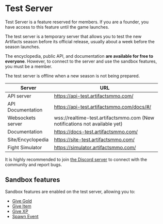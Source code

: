 
# Test Server 
 
<Callout type="warning" emoji="⚠️">
Test Server is a feature reserved for members. If you are a founder, you have access to this feature until the game launches.
</Callout>

The test server is a temporary server that allows you to test the new Artifacts season before its official release, usually about a week before the season launches.

The encyclopedia, public API, and documentation **are available for free to everyone**. However, to connect to the server and use the sandbox features, you must be a member.
 
The test server is offline when a new season is not being prepared.


| Server         | URL |
|--------------|-------------------|
| API server      | https://api-test.artifactsmmo.com/     |
| API Documentation  | https://api-test.artifactsmmo.com/docs/#/      |
| Websockets server | wss://realtime-test.artifactsmmo.com (New notifications not available yet)     |
| Documentation  | https://docs-test.artifactsmmo.com/     |
| Site/Encyclopedia  | https://site-test.artifactsmmo.com/       |
| Fight Simulator  | https://simulator.artifactsmmo.com/   |


It is highly recommended to join [the Discord server](https://discord.gg/prEBQ8a6Vs) to connect with the community and report bugs.


## Sandbox features
Sandbox features are enabled on the test server, allowing you to:
 * [Give Gold](https://api-test.artifactsmmo.com/docs/#/operations/give_gold_sandbox_give_gold_post)
 * [Give Item](https://api-test.artifactsmmo.com/docs/#/operations/give_item_sandbox_give_item_post)
 * [Give XP](https://api-test.artifactsmmo.com/docs/#/operations/give_xp_sandbox_give_xp_post)
 * [Spawn Event](https://api-test.artifactsmmo.com/docs/#/operations/spawn_event_sandbox_spawn_event_post)
